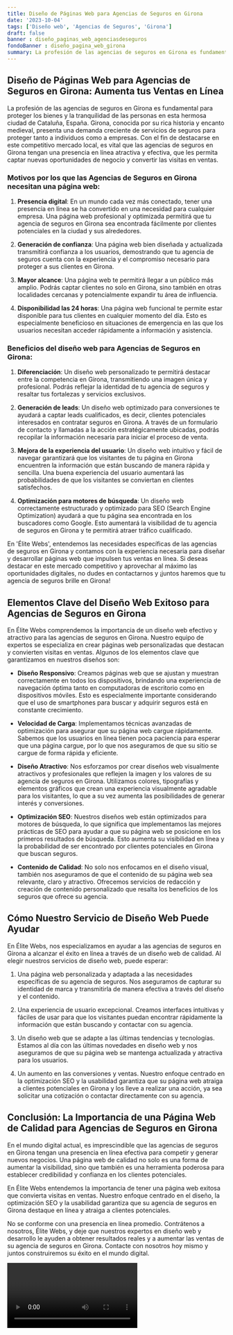 ```yaml
---
title: Diseño de Páginas Web para Agencias de Seguros en Girona
date: '2023-10-04'
tags: ['Diseño web', 'Agencias de Seguros', 'Girona']
draft: false
banner : diseño_paginas_web_agenciasdeseguros
fondoBanner : diseño_pagina_web_girona
summary: La profesión de las agencias de seguros en Girona es fundamental para proteger los bienes y la tranquilidad de las personas en esta hermosa ciudad de Cataluña, España. Girona, conocida por su rica historia y encanto medieval, presenta una demanda creciente de servicios de seguros para proteger tanto a individuos como a empresas. Con el fin de destacarse en este competitivo mercado local, es vital que las agencias de seguros en Girona tengan una presencia en línea atractiva y efectiva, que les permita captar nuevas oportunidades de negocio y convertir las visitas en ventas. 
---
```


## Diseño de Páginas Web para Agencias de Seguros en Girona: Aumenta tus Ventas en Línea

La profesión de las agencias de seguros en Girona es fundamental para proteger los bienes y la tranquilidad de las personas en esta hermosa ciudad de Cataluña, España. Girona, conocida por su rica historia y encanto medieval, presenta una demanda creciente de servicios de seguros para proteger tanto a individuos como a empresas. Con el fin de destacarse en este competitivo mercado local, es vital que las agencias de seguros en Girona tengan una presencia en línea atractiva y efectiva, que les permita captar nuevas oportunidades de negocio y convertir las visitas en ventas. 

### Motivos por los que las Agencias de Seguros en Girona necesitan una página web:

1. **Presencia digital**: En un mundo cada vez más conectado, tener una presencia en línea se ha convertido en una necesidad para cualquier empresa. Una página web profesional y optimizada permitirá que tu agencia de seguros en Girona sea encontrada fácilmente por clientes potenciales en la ciudad y sus alrededores.

2. **Generación de confianza**: Una página web bien diseñada y actualizada transmitirá confianza a los usuarios, demostrando que tu agencia de seguros cuenta con la experiencia y el compromiso necesario para proteger a sus clientes en Girona. 

3. **Mayor alcance**: Una página web te permitirá llegar a un público más amplio. Podrás captar clientes no solo en Girona, sino también en otras localidades cercanas y potencialmente expandir tu área de influencia.

4. **Disponibilidad las 24 horas**: Una página web funcional te permite estar disponible para tus clientes en cualquier momento del día. Esto es especialmente beneficioso en situaciones de emergencia en las que los usuarios necesitan acceder rápidamente a información y asistencia.

### Beneficios del diseño web para Agencias de Seguros en Girona:

1. **Diferenciación**: Un diseño web personalizado te permitirá destacar entre la competencia en Girona, transmitiendo una imagen única y profesional. Podrás reflejar la identidad de tu agencia de seguros y resaltar tus fortalezas y servicios exclusivos.

2. **Generación de leads**: Un diseño web optimizado para conversiones te ayudará a captar leads cualificados, es decir, clientes potenciales interesados en contratar seguros en Girona. A través de un formulario de contacto y llamadas a la acción estratégicamente ubicadas, podrás recopilar la información necesaria para iniciar el proceso de venta.

3. **Mejora de la experiencia del usuario**: Un diseño web intuitivo y fácil de navegar garantizará que los visitantes de tu página en Girona encuentren la información que están buscando de manera rápida y sencilla. Una buena experiencia del usuario aumentará las probabilidades de que los visitantes se conviertan en clientes satisfechos.

4. **Optimización para motores de búsqueda**: Un diseño web correctamente estructurado y optimizado para SEO (Search Engine Optimization) ayudará a que tu página sea encontrada en los buscadores como Google. Esto aumentará la visibilidad de tu agencia de seguros en Girona y te permitirá atraer tráfico cualificado.

En 'Élite Webs', entendemos las necesidades específicas de las agencias de seguros en Girona y contamos con la experiencia necesaria para diseñar y desarrollar páginas web que impulsen tus ventas en línea. Si deseas destacar en este mercado competitivo y aprovechar al máximo las oportunidades digitales, no dudes en contactarnos y ¡juntos haremos que tu agencia de seguros brille en Girona!

<GifSeo />

<Cta />

## Elementos Clave del Diseño Web Exitoso para Agencias de Seguros en Girona

En Élite Webs comprendemos la importancia de un diseño web efectivo y atractivo para las agencias de seguros en Girona. Nuestro equipo de expertos se especializa en crear páginas web personalizadas que destacan y convierten visitas en ventas. Algunos de los elementos clave que garantizamos en nuestros diseños son:

- **Diseño Responsivo**: Creamos páginas web que se ajustan y muestran correctamente en todos los dispositivos, brindando una experiencia de navegación óptima tanto en computadoras de escritorio como en dispositivos móviles. Esto es especialmente importante considerando que el uso de smartphones para buscar y adquirir seguros está en constante crecimiento.

- **Velocidad de Carga**: Implementamos técnicas avanzadas de optimización para asegurar que su página web cargue rápidamente. Sabemos que los usuarios en línea tienen poca paciencia para esperar que una página cargue, por lo que nos aseguramos de que su sitio se cargue de forma rápida y eficiente.

- **Diseño Atractivo**: Nos esforzamos por crear diseños web visualmente atractivos y profesionales que reflejen la imagen y los valores de su agencia de seguros en Girona. Utilizamos colores, tipografías y elementos gráficos que crean una experiencia visualmente agradable para los visitantes, lo que a su vez aumenta las posibilidades de generar interés y conversiones.

- **Optimización SEO**: Nuestros diseños web están optimizados para motores de búsqueda, lo que significa que implementamos las mejores prácticas de SEO para ayudar a que su página web se posicione en los primeros resultados de búsqueda. Esto aumenta su visibilidad en línea y la probabilidad de ser encontrado por clientes potenciales en Girona que buscan seguros.

- **Contenido de Calidad**: No solo nos enfocamos en el diseño visual, también nos aseguramos de que el contenido de su página web sea relevante, claro y atractivo. Ofrecemos servicios de redacción y creación de contenido personalizado que resalta los beneficios de los seguros que ofrece su agencia.

## Cómo Nuestro Servicio de Diseño Web Puede Ayudar

En Élite Webs, nos especializamos en ayudar a las agencias de seguros en Girona a alcanzar el éxito en línea a través de un diseño web de calidad. Al elegir nuestros servicios de diseño web, puede esperar:

1. Una página web personalizada y adaptada a las necesidades específicas de su agencia de seguros. Nos aseguramos de capturar su identidad de marca y transmitirla de manera efectiva a través del diseño y el contenido.

2. Una experiencia de usuario excepcional. Creamos interfaces intuitivas y fáciles de usar para que los visitantes puedan encontrar rápidamente la información que están buscando y contactar con su agencia.

3. Un diseño web que se adapte a las últimas tendencias y tecnologías. Estamos al día con las últimas novedades en diseño web y nos aseguramos de que su página web se mantenga actualizada y atractiva para los usuarios.

4. Un aumento en las conversiones y ventas. Nuestro enfoque centrado en la optimización SEO y la usabilidad garantiza que su página web atraiga a clientes potenciales en Girona y los lleve a realizar una acción, ya sea solicitar una cotización o contactar directamente con su agencia.

## Conclusión: La Importancia de una Página Web de Calidad para Agencias de Seguros en Girona

En el mundo digital actual, es imprescindible que las agencias de seguros en Girona tengan una presencia en línea efectiva para competir y generar nuevos negocios. Una página web de calidad no solo es una forma de aumentar la visibilidad, sino que también es una herramienta poderosa para establecer credibilidad y confianza en los clientes potenciales.

En Élite Webs entendemos la importancia de tener una página web exitosa que convierta visitas en ventas. Nuestro enfoque centrado en el diseño, la optimización SEO y la usabilidad garantiza que su agencia de seguros en Girona destaque en línea y atraiga a clientes potenciales.

No se conforme con una presencia en línea promedio. Contrátenos a nosotros, Élite Webs, y deje que nuestros expertos en diseño web y desarrollo le ayuden a obtener resultados reales y a aumentar las ventas de su agencia de seguros en Girona. Contacte con nosotros hoy mismo y juntos construiremos su éxito en el mundo digital.

<Video />

<CtaBot job='Agencias de Seguros' city='Girona'/>

<Gmaps query='Girona+españa+maps' />